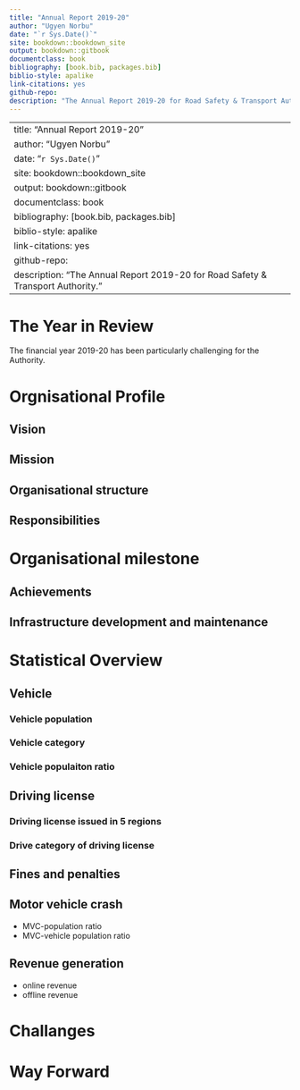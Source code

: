 ```yaml
--- 
title: "Annual Report 2019-20"
author: "Ugyen Norbu"
date: "`r Sys.Date()`"
site: bookdown::bookdown_site
output: bookdown::gitbook
documentclass: book
bibliography: [book.bib, packages.bib]
biblio-style: apalike
link-citations: yes
github-repo: 
description: "The Annual Report 2019-20 for Road Safety & Transport Authority."
---
```

--- 
title: "Annual Report 2019-20"
author: "Ugyen Norbu"
date: "`r Sys.Date()`"
site: bookdown::bookdown_site
output: bookdown::gitbook
documentclass: book
bibliography: [book.bib, packages.bib]
biblio-style: apalike
link-citations: yes
github-repo: 
description: "The Annual Report 2019-20 for Road Safety & Transport Authority."
---

<!--chapter:end:index.Rmd-->

# The Year in Review {-}

The financial year 2019-20 has been particularly challenging for the Authority.

<!--chapter:end:01-the_year_in_review.Rmd-->

# Orgnisational Profile

## Vision

## Mission

## Organisational structure

## Responsibilities

<!--chapter:end:02-Org_profile.Rmd-->

# Organisational milestone

## Achievements

## Infrastructure development and maintenance

<!--chapter:end:03-Org_milestone.Rmd-->

# Statistical Overview

## Vehicle

### Vehicle population

### Vehicle category

### Vehicle populaiton ratio


## Driving license

### Driving license issued in 5 regions

### Drive category of driving license

## Fines and penalties

## Motor vehicle crash
* MVC-population ratio
* MVC-vehicle population ratio

## Revenue generation
* online revenue
* offline revenue

<!--chapter:end:04-Statistical_overview.Rmd-->

# Challanges

<!--chapter:end:05-Challanges.Rmd-->

# Way Forward

<!--chapter:end:06-way_forward.Rmd-->

